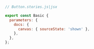 ```js
// Button.stories.js|jsx

export const Basic {
  parameters: {
    docs: {
      canvas: { sourceState: 'shown' },
    },
  },
};
```
